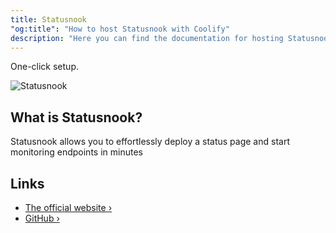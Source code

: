 ```yaml
---
title: Statusnook
"og:title": "How to host Statusnook with Coolify"
description: "Here you can find the documentation for hosting Statusnook with Coolify."
---
```


<Check>One-click setup.</Check>

![Statusnook](https://github.com/goksan/statusnook/assets/17437810/ff2bb1d4-5d75-4b6e-b8d9-a7227d1aee6c)

## What is Statusnook?

Statusnook allows you to effortlessly deploy a status page and start monitoring endpoints in minutes

## Links

- [The official website ›](https://statusnook.com)
- [GitHub ›](https://github.com/goksan/statusnook)
